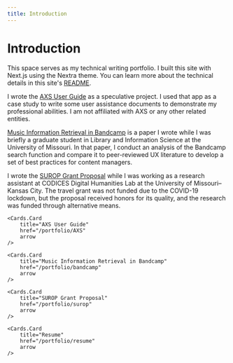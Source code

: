 ```yaml
---
title: Introduction
---
```



# Introduction

This space serves as my technical writing portfolio. I built this site with Next.js using the Nextra theme. You can learn more about the technical details in this site's [README](https://github.com/jack-walton/docs?tab=readme-ov-file#portfolio).

I wrote the [AXS User Guide](/portfolio/AXS) as a speculative project. I used that app as a case study to write some user assistance documents to demonstrate my professional abilities. I am not affiliated with AXS or any other related entities.

[Music Information Retrieval in Bandcamp](/portfolio/bandcamp) is a paper I wrote while I was briefly a graduate student in Library and Information Science at the University of Missouri. In that paper, I conduct an analysis of the Bandcamp search function and compare it to peer-reviewed UX literature to develop a set of best practices for content managers.

I wrote the [SUROP Grant Proposal](/portfolio/surop) while I was working as a research assistant at CODICES Digital Humanities Lab at the University of Missouri–Kansas City. The travel grant was not funded due to the COVID-19 lockdown, but the proposal received honors for its quality, and the research was funded through alternative means.

<Cards>

    <Cards.Card
        title="AXS User Guide"
        href="/portfolio/AXS"
        arrow
    />

    <Cards.Card
        title="Music Information Retrieval in Bandcamp"
        href="/portfolio/bandcamp"
        arrow
    />

    <Cards.Card
        title="SUROP Grant Proposal"
        href="/portfolio/surop"
        arrow
    />

    <Cards.Card
        title="Resume"
        href="/portfolio/resume"
        arrow
    />


</Cards>